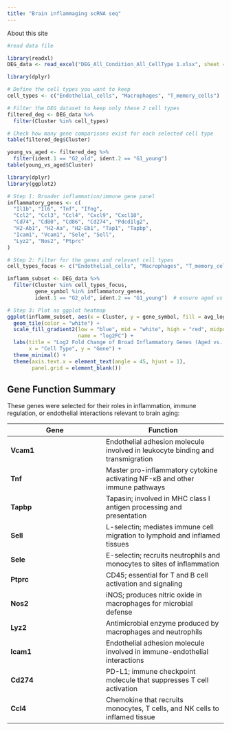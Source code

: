 ```yaml
---
title: "Brain inflammaging scRNA seq"
---
```


About this site
```r
#read data file

library(readxl)
DEG_data <- read_excel("DEG_All_Condition_All_CellType 1.xlsx", sheet = 1)

```

```r
library(dplyr)

# Define the cell types you want to keep
cell_types <- c("Endothelial_cells", "Macrophages", "T_memory_cells")

# Filter the DEG dataset to keep only these 2 cell types
filtered_deg <- DEG_data %>%
  filter(Cluster %in% cell_types)

# Check how many gene comparisons exist for each selected cell type
table(filtered_deg$Cluster)
```

```r
young_vs_aged <- filtered_deg %>%
  filter(ident.1 == "G2_old", ident.2 == "G1_young")
table(young_vs_aged$Cluster)
```

```r
library(dplyr)
library(ggplot2)

# Step 1: Broader inflammation/immune gene panel
inflammatory_genes <- c(
  "Il1b", "Il6", "Tnf", "Ifng", 
  "Ccl2", "Ccl3", "Ccl4", "Cxcl9", "Cxcl10",
  "Cd74", "Cd80", "Cd86", "Cd274", "Pdcd1lg2",
  "H2-Ab1", "H2-Aa", "H2-Eb1", "Tap1", "Tapbp",
  "Icam1", "Vcam1", "Sele", "Sell", 
  "Lyz2", "Nos2", "Ptprc"
)

# Step 2: Filter for the genes and relevant cell types
cell_types_focus <- c("Endothelial_cells", "Macrophages", "T_memory_cells")

inflamm_subset <- DEG_data %>%
  filter(Cluster %in% cell_types_focus,
         gene_symbol %in% inflammatory_genes,
         ident.1 == "G2_old", ident.2 == "G1_young")  # ensure aged vs young only

# Step 3: Plot as ggplot heatmap
ggplot(inflamm_subset, aes(x = Cluster, y = gene_symbol, fill = avg_log2FC)) +
  geom_tile(color = "white") +
  scale_fill_gradient2(low = "blue", mid = "white", high = "red", midpoint = 0,
                       name = "log2FC") +
  labs(title = "Log2 Fold Change of Broad Inflammatory Genes (Aged vs. Young)",
       x = "Cell Type", y = "Gene") +
  theme_minimal() +
  theme(axis.text.x = element_text(angle = 45, hjust = 1),
        panel.grid = element_blank())
```
## Gene Function Summary

These genes were selected for their roles in inflammation, immune regulation, or endothelial interactions relevant to brain aging:

| **Gene**  | **Function** |
|-----------|--------------|
| **Vcam1** | Endothelial adhesion molecule involved in leukocyte binding and transmigration |
| **Tnf**   | Master pro-inflammatory cytokine activating NF-κB and other immune pathways |
| **Tapbp** | Tapasin; involved in MHC class I antigen processing and presentation |
| **Sell**  | L-selectin; mediates immune cell migration to lymphoid and inflamed tissues |
| **Sele**  | E-selectin; recruits neutrophils and monocytes to sites of inflammation |
| **Ptprc** | CD45; essential for T and B cell activation and signaling |
| **Nos2**  | iNOS; produces nitric oxide in macrophages for microbial defense |
| **Lyz2**  | Antimicrobial enzyme produced by macrophages and neutrophils |
| **Icam1** | Endothelial adhesion molecule involved in immune-endothelial interactions |
| **Cd274** | PD-L1; immune checkpoint molecule that suppresses T cell activation |
| **Ccl4**  | Chemokine that recruits monocytes, T cells, and NK cells to inflamed tissue |

```r


```

```r

```

